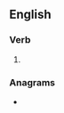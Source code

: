 ==English==

===Verb===
{{head|en|verb form}}

# {{present participle of|en|miscreate|nocat=1}}

===Anagrams===
* {{anagrams|en|a=acegiimnrst|Germanicist|Germanistic|gastrinemic}}